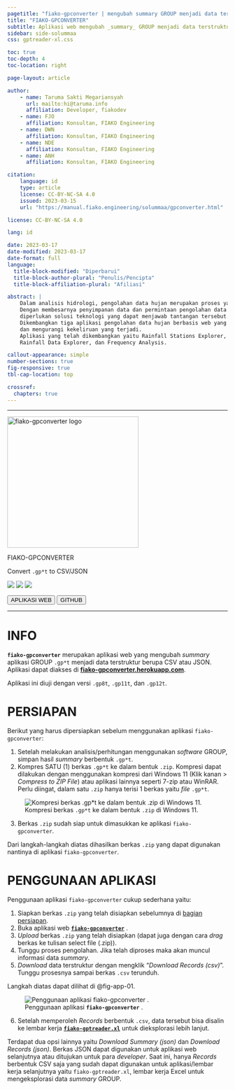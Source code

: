 ```yaml
---
pagetitle: "fiako-gpconverter | mengubah summary GROUP menjadi data terstruktur"
title: "FIAKO-GPCONVERTER"
subtitle: Aplikasi web mengubah _summary_ GROUP menjadi data terstruktur
sidebar: side-solummaa
css: gptreader-xl.css

toc: true
toc-depth: 4
toc-location: right

page-layout: article

author:
    - name: Taruma Sakti Megariansyah
      url: mailto:hi@taruma.info
      affiliation: Developer, fiakodev
    - name: FJO
      affiliation: Konsultan, FIAKO Engineering
    - name: DWN
      affiliation: Konsultan, FIAKO Engineering
    - name: NDE
      affiliation: Konsultan, FIAKO Engineering
    - name: ANH
      affiliation: Konsultan, FIAKO Engineering

citation:
    language: id
    type: article
    license: CC-BY-NC-SA 4.0
    issued: 2023-03-15
    url: "https://manual.fiako.engineering/solummaa/gpconverter.html"

license: CC-BY-NC-SA 4.0

lang: id

date: 2023-03-17
date-modified: 2023-03-17
date-format: full
language:
  title-block-modified: "Diperbarui"
  title-block-author-plural: "Penulis/Pencipta"
  title-block-affiliation-plural: "Afiliasi"

abstract: |
    Dalam analisis hidrologi, pengolahan data hujan merupakan proses yang penting. 
    Dengan membesarnya penyimpanan data dan permintaan pengolahan data yang lebih cepat, 
    diperlukan solusi teknologi yang dapat menjawab tantangan tersebut.
    Dikembangkan tiga aplikasi pengolahan data hujan berbasis web yang mampu mempersingkat proses pengerjaan pengolahan data hujan
    dan mengurangi kekeliruan yang terjadi. 
    Aplikasi yang telah dikembangkan yaitu Rainfall Stations Explorer, 
    Rainfall Data Explorer, dan Frequency Analysis. 

callout-appearance: simple
number-sections: true
fig-responsive: true
tbl-cap-location: top

crossref: 
  chapters: true
---
```


---

::: {.text-center}

<img src="assets/logo-by-midjourney-2.png" alt="fiako-gpconverter logo" width="300" class="logo mt-3">

[FIAKO-GPCONVERTER]{.h1}

[Convert `.gp*t` to CSV/JSON]{.h5}

![](https://img.shields.io/github/license/fiakoenjiniring/gpconverter?color=yellow&labelColor=brown&label=license&)
![](https://img.shields.io/github/v/release/fiakoenjiniring/gpconverter?color=informational&label=gpconverter&labelColor=blueviolet&logo=Plotly&style=flat-square)
![](https://img.shields.io/github/release-date/fiakoenjiniring/gpconverter?color=black&label=release&labelColor=brown&logo=Plotly&logoColor=white)

[<button type="button" class="btn btn-primary m-1">APLIKASI WEB</button>](https://fiako-gpconverter.herokuapp.com)
[<button type="button" class="btn btn-info m-1">GITHUB</button>](https://github.com/fiakoenjiniring/gpconverter)

:::

<!-- :::{.callout-warning .text-center appearance="minimal"} 
Halaman ini masih dalam pengembangan
::: -->

---

# INFO {#sec-info}

**`fiako-gpconverter`** merupakan aplikasi web yang mengubah _summary_ aplikasi GROUP `.gp*t` menjadi data terstruktur berupa CSV atau JSON. Aplikasi dapat diakses di [**fiako-gpconverter.herokuapp.com**](https://fiako-gpconverter.herokuapp.com). 

Aplikasi ini diuji dengan versi `.gp8t`, `.gp11t`, dan `.gp12t`.

# PERSIAPAN {#sec-preparation}

Berikut yang harus dipersiapkan sebelum menggunakan aplikasi `fiako-gpconverter`:

1. Setelah melakukan analisis/perhitungan menggunakan _software_ GROUP, simpan hasil _summary_ berbentuk `.gp*t`. 
2. Kompres SATU (1) berkas `.gp*t` ke dalam bentuk `.zip`. Kompresi dapat dilakukan dengan menggunakan kompresi dari Windows 11 (Klik kanan > _Compress to ZIP File_) atau aplikasi lainnya seperti 7-zip atau WinRAR. Perlu diingat, dalam satu `.zip` hanya terisi 1 berkas yaitu _file_ `.gp*t`. 

![Kompresi berkas `.gp*t` ke dalam bentuk `.zip` di Windows 11.](assets/gpconverter/gpconverter-pre-01.gif){#fig-pre-01}

3. Berkas `.zip` sudah siap untuk dimasukkan ke aplikasi `fiako-gpconverter`. 

Dari langkah-langkah diatas dihasilkan berkas `.zip` yang dapat digunakan nantinya di aplikasi `fiako-gpconverter`. 

# PENGGUNAAN APLIKASI {#sec-tutorial}

Penggunaan aplikasi `fiako-gpconverter` cukup sederhana yaitu:

1. Siapkan berkas `.zip` yang telah disiapkan sebelumnya di [bagian persiapan](#sec-preparation). 
2. Buka aplikasi web [**`fiako-gpconverter`**](https://fiako-gpconverter.herokuapp.com) .
3. _Upload_ berkas `.zip` yang telah disiapkan (dapat juga dengan cara _drag_ berkas ke tulisan select file (.zip)).
4. Tunggu proses pengolahan. Jika telah diproses maka akan muncul informasi data _summary_.
5. _Download_ data terstruktur dengan mengklik "_Download Records (csv)_". Tunggu prosesnya sampai berkas `.csv` terunduh. 

Langkah diatas dapat dilihat di @fig-app-01.

::: {.column-page}

![Penggunaan aplikasi **`fiako-gpconverter`** .](assets/gpconverter/gpconverter-app-01.gif){#fig-app-01}

:::

6. Setelah memperoleh _Records_ berbentuk `.csv`, data tersebut bisa disalin ke lembar kerja [**`fiako-gptreader.xl`**](gptreader-xl.qmd) untuk dieksplorasi lebih lanjut. 

Terdapat dua opsi lainnya yaitu _Download Summary (json)_ dan _Download Records (json)_. Berkas JSON dapat digunakan untuk aplikasi web selanjutnya atau ditujukan untuk para _developer_. Saat ini, hanya _Records_ berbentuk CSV saja yang sudah dapat digunakan untuk aplikasi/lembar kerja selanjutnya yaitu `fiako-gptreader.xl`, lembar kerja Excel untuk mengeksplorasi data _summary_ GROUP.  
